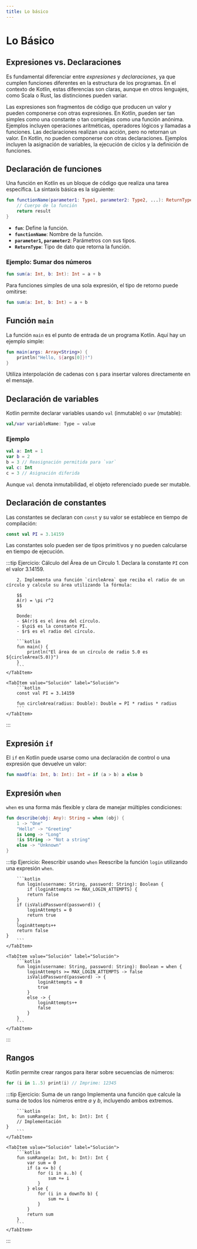 ```yaml
---
title: Lo básico
---
```



# Lo Básico

## Expresiones vs. Declaraciones

Es fundamental diferenciar entre *expresiones* y *declaraciones*, ya que cumplen funciones diferentes en la estructura de los programas. En el contexto de Kotlin, estas diferencias son claras, aunque en otros lenguajes, como Scala o Rust, las distinciones pueden variar.

<Definition title="Expresiones">
  Las expresiones son fragmentos de código que producen un valor y pueden componerse con otras expresiones. En Kotlin, pueden ser tan simples como una constante o tan complejas como una función anónima. Ejemplos incluyen operaciones aritméticas, operadores lógicos y llamadas a funciones.
</Definition>

<Definition title="Declaraciones">
  Las declaraciones realizan una acción, pero no retornan un valor. En Kotlin, no pueden componerse con otras declaraciones. Ejemplos incluyen la asignación de variables, la ejecución de ciclos y la definición de funciones.
</Definition>

## Declaración de funciones

Una función en Kotlin es un bloque de código que realiza una tarea específica. La sintaxis básica es la siguiente:

```kotlin
fun functionName(parameter1: Type1, parameter2: Type2, ...): ReturnType {
    // Cuerpo de la función
    return result
}
```

- **`fun`**: Define la función.
- **`functionName`**: Nombre de la función.
- **`parameter1`, `parameter2`**: Parámetros con sus tipos.
- **`ReturnType`**: Tipo de dato que retorna la función.

### Ejemplo: Sumar dos números

```kotlin
fun sum(a: Int, b: Int): Int = a + b
```

Para funciones simples de una sola expresión, el tipo de retorno puede omitirse:

```kotlin
fun sum(a: Int, b: Int) = a + b
```

## Función `main`

La función `main` es el punto de entrada de un programa Kotlin. Aquí hay un ejemplo simple:

```kotlin
fun main(args: Array<String>) {
    println("Hello, ${args[0]}!")
}
```

Utiliza interpolación de cadenas con `$` para insertar valores directamente en el mensaje.

## Declaración de variables

Kotlin permite declarar variables usando `val` (inmutable) o `var` (mutable):

```kotlin
val/var variableName: Type = value
```

### Ejemplo

```kotlin
val a: Int = 1
var b = 2
b = 3 // Reasignación permitida para `var`
val c: Int
c = 3 // Asignación diferida
```

Aunque `val` denota inmutabilidad, el objeto referenciado puede ser mutable.

## Declaración de constantes

Las constantes se declaran con `const` y su valor se establece en tiempo de compilación:

```kotlin
const val PI = 3.14159
```

Las constantes solo pueden ser de tipos primitivos y no pueden calcularse en tiempo de ejecución.

:::tip Ejercicio: Cálculo del Área de un Círculo
<Tabs>
    <TabItem value="Enunciado" label="Enunciado">
        1. Declara la constante `PI` con el valor $3.14159$.

        2. Implementa una función `circleArea` que reciba el radio de un círculo y calcule su área utilizando la fórmula:

        $$
        A(r) = \pi r^2
        $$

        Donde:
        - $A(r)$ es el área del círculo.
        - $\pi$ es la constante PI.
        - $r$ es el radio del círculo.

        ```kotlin
        fun main() {
            println("El área de un círculo de radio 5.0 es ${circleArea(5.0)}")
        }
        ```
    </TabItem>

    <TabItem value="Solución" label="Solución">
        ```kotlin
        const val PI = 3.14159

        fun circleArea(radius: Double): Double = PI * radius * radius
        ```
    </TabItem>
</Tabs>
:::

## Expresión `if`

El `if` en Kotlin puede usarse como una declaración de control o una expresión que devuelve un valor:

```kotlin
fun maxOf(a: Int, b: Int): Int = if (a > b) a else b
```

## Expresión `when`

`when` es una forma más flexible y clara de manejar múltiples condiciones:

```kotlin
fun describe(obj: Any): String = when (obj) {
    1 -> "One"
    "Hello" -> "Greeting"
    is Long -> "Long"
    !is String -> "Not a string"
    else -> "Unknown"
}
```

:::tip Ejercicio: Reescribir usando `when`
<Tabs>
    <TabItem value="Enunciado" label="Enunciado">
        Reescribe la función `login` utilizando una expresión `when`.

        ```kotlin
        fun login(username: String, password: String): Boolean {
            if (loginAttempts >= MAX_LOGIN_ATTEMPTS) {
            return false
        }
        if (isValidPassword(password)) {
            loginAttempts = 0
            return true
        }
        loginAttempts++
        return false
    }
        ```
    </TabItem>

    <TabItem value="Solución" label="Solución">
        ```kotlin
        fun login(username: String, password: String): Boolean = when {
            loginAttempts >= MAX_LOGIN_ATTEMPTS -> false
            isValidPassword(password) -> {
                loginAttempts = 0
                true
            }
            else -> {
                loginAttempts++
                false
            }
        }
        ```
    </TabItem>
</Tabs>
:::

## Rangos

Kotlin permite crear rangos para iterar sobre secuencias de números:

```kotlin
for (i in 1..5) print(i) // Imprime: 12345
```

:::tip Ejercicio: Suma de un rango
<Tabs>
    <TabItem value="Enunciado" label="Enunciado">
        Implementa una función que calcule la suma de todos los números entre $a$ y $b$, incluyendo ambos extremos.

        ```kotlin
        fun sumRange(a: Int, b: Int): Int {
        // Implementación
    }
        ```
    </TabItem>

    <TabItem value="Solución" label="Solución">
        ```kotlin
        fun sumRange(a: Int, b: Int): Int {
            var sum = 0
            if (a <= b) {
                for (i in a..b) {
                    sum += i
                }
            } else {
                for (i in a downTo b) {
                    sum += i
                }
            }
            return sum
        }
        ```
    </TabItem>
</Tabs>
:::